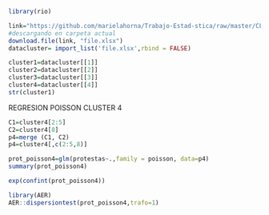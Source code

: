 ```r
library(rio)

link="https://github.com/marielahorna/Trabajo-Estad-stica/raw/master/CLUSTERSPOCOYO.xlsx"
#descargando en carpeta actual
download.file(link, "file.xlsx")
datacluster= import_list('file.xlsx',rbind = FALSE)

cluster1=datacluster[[1]]
cluster2=datacluster[[2]]
cluster3=datacluster[[3]]
cluster4=datacluster[[4]]
str(cluster1)


```
REGRESION POISSON CLUSTER 4 
```r
C1=cluster4[2:5]
C2=cluster4[8]
p4=merge (C1, C2)
p4=cluster4[,c(2:5,8)]
```

```r
prot_poisson4=glm(protestas~.,family = poisson, data=p4)
summary(prot_poisson4)
```

```r
exp(confint(prot_poisson4))
```

```r
library(AER)
AER::dispersiontest(prot_poisson4,trafo=1)
```